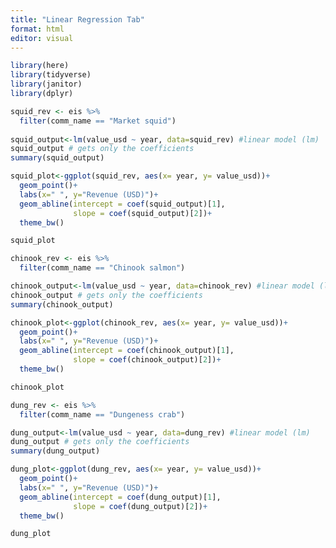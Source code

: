 ```yaml
---
title: "Linear Regression Tab"
format: html
editor: visual
---
```


```r
library(here)
library(tidyverse)
library(janitor)
library(dplyr)
```

```r
squid_rev <- eis %>% 
  filter(comm_name == "Market squid")
  
squid_output<-lm(value_usd ~ year, data=squid_rev) #linear model (lm) 
squid_output # gets only the coefficients
summary(squid_output)  


```
```r
squid_plot<-ggplot(squid_rev, aes(x= year, y= value_usd))+
  geom_point()+
  labs(x=" ", y="Revenue (USD)")+
  geom_abline(intercept = coef(squid_output)[1], 
              slope = coef(squid_output)[2])+
  theme_bw()

squid_plot
```





```r
chinook_rev <- eis %>% 
  filter(comm_name == "Chinook salmon")

chinook_output<-lm(value_usd ~ year, data=chinook_rev) #linear model (lm) 
chinook_output # gets only the coefficients
summary(chinook_output)
```


```r
chinook_plot<-ggplot(chinook_rev, aes(x= year, y= value_usd))+
  geom_point()+
  labs(x=" ", y="Revenue (USD)")+
  geom_abline(intercept = coef(chinook_output)[1], 
              slope = coef(chinook_output)[2])+
  theme_bw()

chinook_plot
```

```r
dung_rev <- eis %>% 
  filter(comm_name == "Dungeness crab")

dung_output<-lm(value_usd ~ year, data=dung_rev) #linear model (lm) 
dung_output # gets only the coefficients
summary(dung_output)
```
```r
dung_plot<-ggplot(dung_rev, aes(x= year, y= value_usd))+
  geom_point()+
  labs(x=" ", y="Revenue (USD)")+
  geom_abline(intercept = coef(dung_output)[1], 
              slope = coef(dung_output)[2])+
  theme_bw()

dung_plot
```

